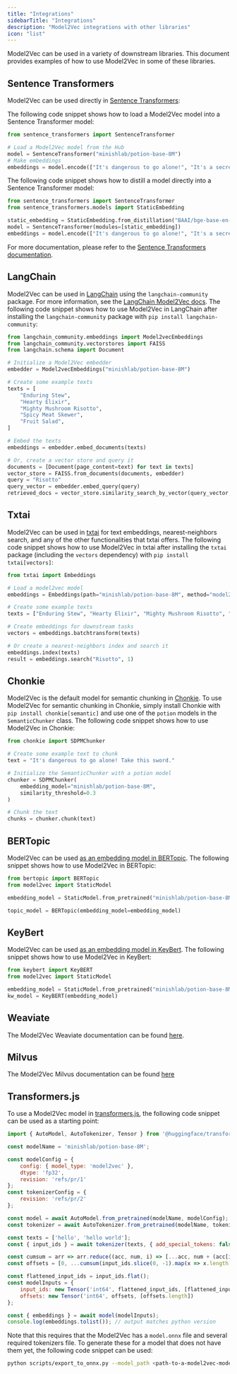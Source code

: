 ```yaml
---
title: "Integrations"
sidebarTitle: "Integrations"
description: "Model2Vec integrations with other libraries"
icon: "list"
---
```


Model2Vec can be used in a variety of downstream libraries. This document provides examples of how to use Model2Vec in some of these libraries.

## Sentence Transformers

Model2Vec can be used directly in [Sentence Transformers](https://github.com/UKPLab/sentence-transformers):

The following code snippet shows how to load a Model2Vec model into a Sentence Transformer model:
```python
from sentence_transformers import SentenceTransformer

# Load a Model2Vec model from the Hub
model = SentenceTransformer("minishlab/potion-base-8M")
# Make embeddings
embeddings = model.encode(["It's dangerous to go alone!", "It's a secret to everybody."])
```

The following code snippet shows how to distill a model directly into a Sentence Transformer model:

```python
from sentence_transformers import SentenceTransformer
from sentence_transformers.models import StaticEmbedding

static_embedding = StaticEmbedding.from_distillation("BAAI/bge-base-en-v1.5", device="cpu", pca_dims=256)
model = SentenceTransformer(modules=[static_embedding])
embeddings = model.encode(["It's dangerous to go alone!", "It's a secret to everybody."])
```

For more documentation, please refer to the [Sentence Transformers documentation](https://sbert.net/docs/package_reference/sentence_transformer/models.html#sentence_transformers.models.StaticEmbedding).


## LangChain

Model2Vec can be used in [LangChain](https://github.com/langchain-ai/langchain) using the `langchain-community` package. For more information, see the [LangChain Model2Vec docs](https://python.langchain.com/docs/integrations/text_embedding/model2vec/). The following code snippet shows how to use Model2Vec in LangChain after installing the `langchain-community` package with `pip install langchain-community`:

```python
from langchain_community.embeddings import Model2vecEmbeddings
from langchain_community.vectorstores import FAISS
from langchain.schema import Document

# Initialize a Model2Vec embedder
embedder = Model2vecEmbeddings("minishlab/potion-base-8M")

# Create some example texts
texts = [
    "Enduring Stew",
    "Hearty Elixir",
    "Mighty Mushroom Risotto",
    "Spicy Meat Skewer",
    "Fruit Salad",
]

# Embed the texts
embeddings = embedder.embed_documents(texts)

# Or, create a vector store and query it
documents = [Document(page_content=text) for text in texts]
vector_store = FAISS.from_documents(documents, embedder)
query = "Risotto"
query_vector = embedder.embed_query(query)
retrieved_docs = vector_store.similarity_search_by_vector(query_vector, k=1)
```

## Txtai

Model2Vec can be used in [txtai](https://github.com/neuml/txtai) for text embeddings, nearest-neighbors search, and any of the other functionalities that txtai offers. The following code snippet shows how to use Model2Vec in txtai after installing the `txtai` package (including the `vectors` dependency) with `pip install txtai[vectors]`:

```python
from txtai import Embeddings

# Load a model2vec model
embeddings = Embeddings(path="minishlab/potion-base-8M", method="model2vec", backend="numpy")

# Create some example texts
texts = ["Enduring Stew", "Hearty Elixir", "Mighty Mushroom Risotto", "Spicy Meat Skewer", "Chilly Fruit Salad"]

# Create embeddings for downstream tasks
vectors = embeddings.batchtransform(texts)

# Or create a nearest-neighbors index and search it
embeddings.index(texts)
result = embeddings.search("Risotto", 1)
```

## Chonkie

Model2Vec is the default model for semantic chunking in [Chonkie](https://github.com/chonkie-inc/chonkie). To use Model2Vec for semantic chunking in Chonkie, simply install Chonkie with `pip install chonkie[semantic]` and use one of the `potion` models in the `SemanticChunker` class. The following code snippet shows how to use Model2Vec in Chonkie:

```python
from chonkie import SDPMChunker

# Create some example text to chunk
text = "It's dangerous to go alone! Take this sword."

# Initialize the SemanticChunker with a potion model
chunker = SDPMChunker(
    embedding_model="minishlab/potion-base-8M",
    similarity_threshold=0.3
)

# Chunk the text
chunks = chunker.chunk(text)
```

## BERTopic

Model2Vec can be used [as an embedding model in BERTopic](https://maartengr.github.io/BERTopic/getting_started/embeddings/embeddings.html#model2vec).
The following snippet shows how to use Model2Vec in BERTopic:

```python
from bertopic import BERTopic
from model2vec import StaticModel

embedding_model = StaticModel.from_pretrained("minishlab/potion-base-8M")

topic_model = BERTopic(embedding_model=embedding_model)
```

## KeyBert

Model2Vec can be used [as an embedding model in KeyBert](https://maartengr.github.io/KeyBERT/guides/embeddings.html#model2vec).
The following snippet shows how to use Model2Vec in KeyBert:

```python
from keybert import KeyBERT
from model2vec import StaticModel

embedding_model = StaticModel.from_pretrained("minishlab/potion-base-8M")
kw_model = KeyBERT(embedding_model)
```


## Weaviate

The Model2Vec Weaviate documentation can be found [here](https://docs.weaviate.io/weaviate/model-providers/model2vec).

## Milvus

The Model2Vec Milvus documentation can be found [here](https://milvus.io/docs/embed-with-model2vec.md)

## Transformers.js

To use a Model2Vec model in [transformers.js](https://github.com/huggingface/transformers.js), the following code snippet can be used as a starting point:

```javascript
import { AutoModel, AutoTokenizer, Tensor } from '@huggingface/transformers';

const modelName = 'minishlab/potion-base-8M';

const modelConfig = {
    config: { model_type: 'model2vec' },
    dtype: 'fp32',
    revision: 'refs/pr/1'
};
const tokenizerConfig = {
    revision: 'refs/pr/2'
};

const model = await AutoModel.from_pretrained(modelName, modelConfig);
const tokenizer = await AutoTokenizer.from_pretrained(modelName, tokenizerConfig);

const texts = ['hello', 'hello world'];
const { input_ids } = await tokenizer(texts, { add_special_tokens: false, return_tensor: false });

const cumsum = arr => arr.reduce((acc, num, i) => [...acc, num + (acc[i - 1] || 0)], []);
const offsets = [0, ...cumsum(input_ids.slice(0, -1).map(x => x.length))];

const flattened_input_ids = input_ids.flat();
const modelInputs = {
    input_ids: new Tensor('int64', flattened_input_ids, [flattened_input_ids.length]),
    offsets: new Tensor('int64', offsets, [offsets.length])
};

const { embeddings } = await model(modelInputs);
console.log(embeddings.tolist()); // output matches python version
```

Note that this requires that the Model2Vec has a `model.onnx` file and several required tokenizers file. To generate these for a model that does not have them yet, the following code snippet can be used:

```bash
python scripts/export_to_onnx.py --model_path <path-to-a-model2vec-model> --save_path "<path-to-save-the-onnx-model>"
```